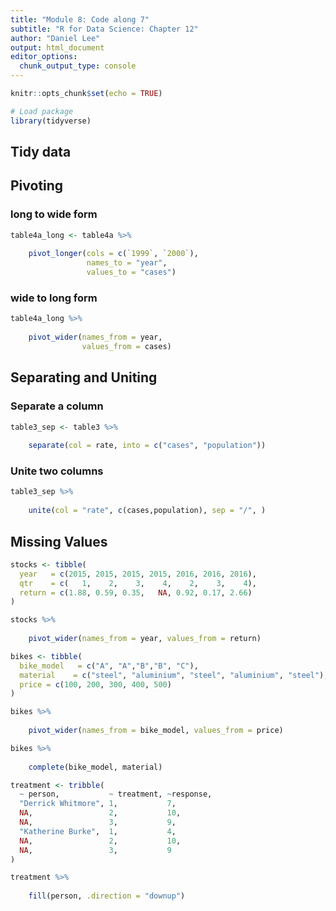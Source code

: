 ```yaml
---
title: "Module 8: Code along 7"
subtitle: "R for Data Science: Chapter 12"
author: "Daniel Lee"
output: html_document
editor_options: 
  chunk_output_type: console
---
```


```r
knitr::opts_chunk$set(echo = TRUE)

# Load package
library(tidyverse)
```

## Tidy data

## Pivoting 

### long to wide form
```r
table4a_long <- table4a %>%
    
    pivot_longer(cols = c(`1999`, `2000`), 
                 names_to = "year", 
                 values_to = "cases")

```

### wide to long form
```r
table4a_long %>%
    
    pivot_wider(names_from = year, 
                values_from = cases)
```


## Separating and Uniting

### Separate a column
```r
table3_sep <- table3 %>%
    
    separate(col = rate, into = c("cases", "population"))
```

### Unite two columns
```r
table3_sep %>%
    
    unite(col = "rate", c(cases,population), sep = "/", )
```

## Missing Values

```r
stocks <- tibble(
  year   = c(2015, 2015, 2015, 2015, 2016, 2016, 2016),
  qtr    = c(   1,    2,    3,    4,    2,    3,    4),
  return = c(1.88, 0.59, 0.35,   NA, 0.92, 0.17, 2.66)
)
```

```r
stocks %>%
    
    pivot_wider(names_from = year, values_from = return)
```

```r
bikes <- tibble(
  bike_model   = c("A", "A","B","B", "C"),
  material    = c("steel", "aluminium", "steel", "aluminium", "steel"),
  price = c(100, 200, 300, 400, 500)
)
```

```r
bikes %>%
    
    pivot_wider(names_from = bike_model, values_from = price)

bikes %>%
    
    complete(bike_model, material)
```

```r
treatment <- tribble(
  ~ person,           ~ treatment, ~response,
  "Derrick Whitmore", 1,           7,
  NA,                 2,           10,
  NA,                 3,           9,
  "Katherine Burke",  1,           4,
  NA,                 2,           10,
  NA,                 3,           9
)

treatment %>%
    
    fill(person, .direction = "downup")
```

